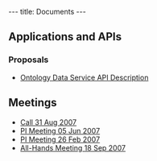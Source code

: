 ---
title: Documents
---

==Applications and APIs==

===Proposals===
* [[Ontology_Data_Service_API|Ontology Data Service API Description]]

==Meetings==
* [[WG:Call 31Aug07|Call 31 Aug 2007]]
* [[WG:PI Meeting 5Jun07|PI Meeting 05 Jun 2007]]
* [[WG:PI Meeting 26feb07|PI Meeting 26 Feb 2007]]
* [[WG:All-Hands Meeting 18Sep07|All-Hands Meeting 18 Sep 2007]]